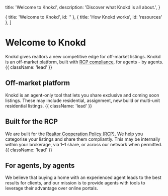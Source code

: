 

  title: 'Welcome to Knokd',
  description:
    'Discover what Knokd is all about.',
}

  { title: 'Welcome to Knokd', id: '' },
  { title: 'How Knokd works', id: 'resources' },
]

<HeroPattern />

# Welcome to Knokd

Knokd gives realtors a new competitive edge for off-market listings. Knokd is an off-market platform, built with [RCP compliance](/realtor-cooperation-policy/what-is-the-rcp), for agents - by agents. {{ className: 'lead' }}

<Screenshot 
  src="/images/screenshots/welcome-to-knokd/welcome-screen-overlay.jpg"
  alt="Showcasing both the deskptop and mobile view of Knokd Listings page"
/>

<h2 className="flex gap-2 items-center"><HomeIcon className="h-8 w-8 transition-colors group-hover/button:stroke-indigo-400" /> Off-market platform </h2>

Knokd is an agent-only tool that lets you share exclusive and coming soon listings. These may include residential, assignment, new build or multi-unit residential listings. {{ className: 'lead' }}


<h2 className="flex gap-2 items-center"><ClipboardCheckIcon className="h-8 w-8 transition-colors group-hover/button:stroke-indigo-400" /> Built for the RCP </h2>

We are built for the [Realtor Cooperation Policy (RCP)](/realtor-cooperation-policy/what-is-the-rcp). We help you categorise your listings and share them compliantly. This may be internally within your brokerage, via 1–1 share, or across our network when permitted. {{ className: 'lead' }}

<h2 className="flex gap-2 items-center"><UserCircleIcon className="h-8 w-8 transition-colors group-hover/button:stroke-indigo-400" /> For agents, by agents</h2>

We believe that buying a home with an experienced agent leads to the best results for clients, and our mission is to provide agents with tools to leverage their advantage over online portals. 

